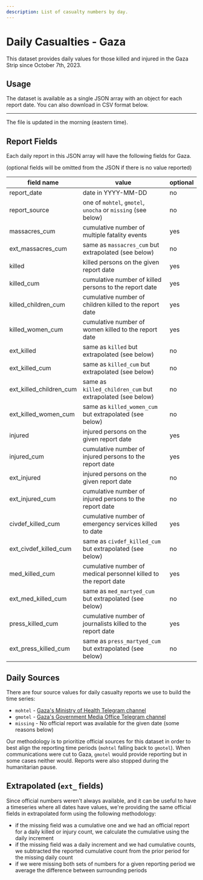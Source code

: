 ```yaml
---
description: List of casualty numbers by day.
---
```


# Daily Casualties - Gaza

This dataset provides daily values for those killed and injured in the Gaza Strip since October 7th, 2023.


<DailyReportStatsLabel area="gaza" />

## Usage

The dataset is available as a single JSON array with an object for each report date. You can also download in CSV format below.


<JSONFileLinks resource="CasualtiesDaily_V2" />

---

The file is updated in the morning (eastern time).

## Report Fields

Each daily report in this JSON array will have the following fields for Gaza.

(optional fields will be omitted from the JSON if there is no value reported)

| field name              | value                                                            | optional |
| ----------------------- | ---------------------------------------------------------------- | -------- |
| report_date             | date in YYYY-MM-DD                                               | no       |
| report_source           | one of `mohtel`, `gmotel`, `unocha` or `missing` (see below)     | no       |
| massacres_cum           | cumulative number of multiple fatality events                    | yes      |
| ext_massacres_cum       | same as `massacres_cum` but extrapolated (see below)             | no       |
| killed                  | killed persons on the given report date                          | yes      |
| killed_cum              | cumulative number of killed persons to the report date           | yes      |
| killed_children_cum     | cumulative number of children killed to the report date          | yes      |
| killed_women_cum        | cumulative number of women killed to the report date             | yes      |
| ext_killed              | same as `killed` but extrapolated (see below)                    | no       |
| ext_killed_cum          | same as `killed_cum` but extrapolated (see below)                | no       |
| ext_killed_children_cum | same as `killed_children_cum` but extrapolated (see below)       | no       |
| ext_killed_women_cum    | same as `killed_women_cum` but extrapolated (see below)          | no       |
| injured                 | injured persons on the given report date                         | yes      |
| injured_cum             | cumulative number of injured persons to the report date          | yes      |
| ext_injured             | injured persons on the given report date                         | no       |
| ext_injured_cum         | cumulative number of injured persons to the report date          | no       |
| civdef_killed_cum       | cumulative number of emergency services killed to date           | yes      |
| ext_civdef_killed_cum   | same as `civdef_killed_cum` but extrapolated (see below)         | no       |
| med_killed_cum          | cumulative number of medical personnel killed to the report date | yes      |
| ext_med_killed_cum      | same as `med_martyed_cum` but extrapolated (see below)           | no       |
| press_killed_cum        | cumulative number of journalists killed to the report date       | yes      |
| ext_press_killed_cum    | same as `press_martyed_cum` but extrapolated (see below)         | no       |

## Daily Sources

There are four source values for daily casualty reports we use to build the time series:

- `mohtel` - [Gaza's Ministry of Health Telegram channel](https://t.me/s/MOHMediaGaza)
- `gmotel` - [Gaza's Government Media Office Telegram channel](https://t.me/s/mediagovps)
- `missing` - No official report was available for the given date (some reasons below)

Our methodology is to prioritize official sources for this dataset in order to best align the reporting time periods (`mohtel` falling back to `gmotel`). When communications were cut to Gaza, `gmotel` would provide reporting but in some cases neither would. Reports were also stopped during the humanitarian pause.

## Extrapolated (`ext_` fields)

Since official numbers weren't always available, and it can be useful to have a timeseries where all dates have values, we're providing the same official fields in extrapolated form using the following methodology:

- if the missing field was a cumulative one and we had an official report for a daily killed or injury count, we calculate the cumulative using the daily increment
- if the missing field was a daily increment and we had cumulative counts, we subtracted the reported cumulative count from the prior period for the missing daily count
- if we were missing both sets of numbers for a given reporting period we average the difference between surrounding periods
